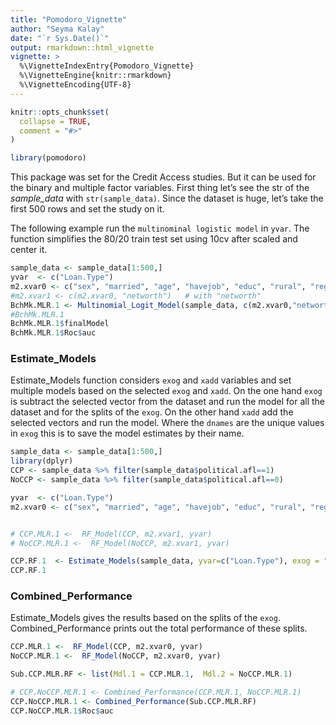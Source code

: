 ```yaml
---
title: "Pomodoro_Vignette"
author: "Seyma Kalay"
date: "`r Sys.Date()`"
output: rmarkdown::html_vignette
vignette: >
  %\VignetteIndexEntry{Pomodoro_Vignette}
  %\VignetteEngine{knitr::rmarkdown}
  %\VignetteEncoding{UTF-8}
---
```


```r
knitr::opts_chunk$set(
  collapse = TRUE,
  comment = "#>"
)
```

```r
library(pomodoro)
```

This package was set for the Credit Access studies. But it can be used for the binary and multiple factor variables. 
First thing let's see the str of the *sample_data* with `str(sample_data)`. Since the dataset is huge, let's take the first 500 rows and set the study on it.

The following example run the `multinominal logistic model` in `yvar`. The function simplifies the 80/20 train test set using 10cv after scaled and center it.

```r
sample_data <- sample_data[1:500,]
yvar  <- c("Loan.Type")
m2.xvar0 <- c("sex", "married", "age", "havejob", "educ", "rural", "region","income","political.afl") 
#m2.xvar1 <- c(m2.xvar0, "networth")   # with "networth"
BchMk.MLR.1 <- Multinomial_Logit_Model(sample_data, c(m2.xvar0,"networth"), yvar)
#BchMk.MLR.1
BchMk.MLR.1$finalModel
BchMk.MLR.1$Roc$auc
```


### Estimate_Models

Estimate_Models function considers `exog` and `xadd` variables and set multiple models based on the selected `exog` and `xadd`.
On the one hand `exog` is subtract the selected vector from the dataset and run the model for all the dataset and for the splits of the `exog`.
On the other hand `xadd` add the selected vectors and run the model.
Where the `dnames` are the unique values in `exog` this is to save the model estimates by their name.

```r
sample_data <- sample_data[1:500,]
library(dplyr)
CCP <- sample_data %>% filter(sample_data$political.afl==1)
NoCCP <- sample_data %>% filter(sample_data$political.afl==0)

yvar  <- c("Loan.Type")
m2.xvar0 <- c("sex", "married", "age", "havejob", "educ", "rural", "region","income","political.afl") #, "ethnicity" "class.of.HH",


# CCP.MLR.1 <-  RF_Model(CCP, m2.xvar1, yvar)
# NoCCP.MLR.1 <-  RF_Model(NoCCP, m2.xvar1, yvar)

CCP.RF.1  <- Estimate_Models(sample_data, yvar=c("Loan.Type"), exog = "political.afl", xvec=m2.xvar0, xadd="networth", type="RF", dnames=c("0","1"))
CCP.RF.1
```

### Combined_Performance

Estimate_Models gives the results based on the splits of the `exog`. 
Combined_Performance prints out the total performance of these splits.

```r
CCP.MLR.1 <-  RF_Model(CCP, m2.xvar0, yvar)
NoCCP.MLR.1 <-  RF_Model(NoCCP, m2.xvar0, yvar)

Sub.CCP.MLR.RF <- list(Mdl.1 = CCP.MLR.1,  Mdl.2 = NoCCP.MLR.1)

# CCP.NoCCP.MLR.1 <- Combined_Performance(CCP.MLR.1, NoCCP.MLR.1)
CCP.NoCCP.MLR.1 <- Combined_Performance(Sub.CCP.MLR.RF)
CCP.NoCCP.MLR.1$Roc$auc
```

